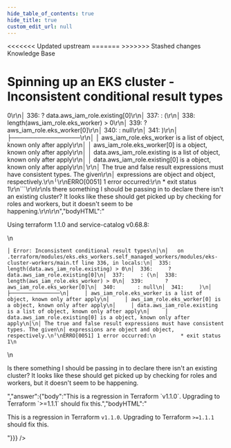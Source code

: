 ```yaml
---
hide_table_of_contents: true
hide_title: true
custom_edit_url: null
---
```



<head>
<<<<<<< Updated upstream
  <link rel="canonical" href="https://github.com/tnn-tnn-tnn-tnn-tnn-gruntwork-io/knowledge-base/discussions/339" />
=======
  <link rel="canonical" href="https://github.com/tnn-gruntwork-io/knowledge-base/discussions/339" />
>>>>>>> Stashed changes
</head>

<CenterLayout>
<span className="searchCategory">Knowledge Base</span>
<h1>Spinning up an EKS cluster - Inconsistent conditional result types</h1>
<GitHub discussion={{"id":"D_kwDOF8slf84APN8Y","number":339,"author":{"login":"pete0emerson"},"title":"Spinning up an EKS cluster - Inconsistent conditional result types","body":"Using terraform 1.1.0 and service-catalog v0.68.8:\r\n\r\n```\r\n│ Error: Inconsistent conditional result types\r\n│\r\n│   on .terraform/modules/eks.eks_workers.self_managed_workers/modules/eks-cluster-workers/main.tf line 336, in locals:\r\n│  335:     length(data.aws_iam_role.existing) > 0\r\n│  336:     ? data.aws_iam_role.existing[0]\r\n│  337:     : (\r\n│  338:       length(aws_iam_role.eks_worker) > 0\r\n│  339:       ? aws_iam_role.eks_worker[0]\r\n│  340:       : null\r\n│  341:     )\r\n│     ├────────────────\r\n│     │ aws_iam_role.eks_worker is a list of object, known only after apply\r\n│     │ aws_iam_role.eks_worker[0] is a object, known only after apply\r\n│     │ data.aws_iam_role.existing is a list of object, known only after apply\r\n│     │ data.aws_iam_role.existing[0] is a object, known only after apply\r\n│\r\n│ The true and false result expressions must have consistent types. The given\r\n│ expressions are object and object, respectively.\r\n╵\r\nERRO[0051] 1 error occurred:\r\n        * exit status 1\r\n```\r\n\r\nIs there something I should be passing in to declare there isn't an existing cluster? It looks like these should get picked up by checking for roles and workers, but it doesn't seem to be happening.\r\n\r\n","bodyHTML":"<p dir=\"auto\">Using terraform 1.1.0 and service-catalog v0.68.8:</p>\n<div class=\"snippet-clipboard-content notranslate position-relative overflow-auto\" data-snippet-clipboard-copy-content=\"│ Error: Inconsistent conditional result types\n│\n│   on .terraform/modules/eks.eks_workers.self_managed_workers/modules/eks-cluster-workers/main.tf line 336, in locals:\n│  335:     length(data.aws_iam_role.existing) &gt; 0\n│  336:     ? data.aws_iam_role.existing[0]\n│  337:     : (\n│  338:       length(aws_iam_role.eks_worker) &gt; 0\n│  339:       ? aws_iam_role.eks_worker[0]\n│  340:       : null\n│  341:     )\n│     ├────────────────\n│     │ aws_iam_role.eks_worker is a list of object, known only after apply\n│     │ aws_iam_role.eks_worker[0] is a object, known only after apply\n│     │ data.aws_iam_role.existing is a list of object, known only after apply\n│     │ data.aws_iam_role.existing[0] is a object, known only after apply\n│\n│ The true and false result expressions must have consistent types. The given\n│ expressions are object and object, respectively.\n╵\nERRO[0051] 1 error occurred:\n        * exit status 1\"><pre class=\"notranslate\"><code class=\"notranslate\">│ Error: Inconsistent conditional result types\n│\n│   on .terraform/modules/eks.eks_workers.self_managed_workers/modules/eks-cluster-workers/main.tf line 336, in locals:\n│  335:     length(data.aws_iam_role.existing) &gt; 0\n│  336:     ? data.aws_iam_role.existing[0]\n│  337:     : (\n│  338:       length(aws_iam_role.eks_worker) &gt; 0\n│  339:       ? aws_iam_role.eks_worker[0]\n│  340:       : null\n│  341:     )\n│     ├────────────────\n│     │ aws_iam_role.eks_worker is a list of object, known only after apply\n│     │ aws_iam_role.eks_worker[0] is a object, known only after apply\n│     │ data.aws_iam_role.existing is a list of object, known only after apply\n│     │ data.aws_iam_role.existing[0] is a object, known only after apply\n│\n│ The true and false result expressions must have consistent types. The given\n│ expressions are object and object, respectively.\n╵\nERRO[0051] 1 error occurred:\n        * exit status 1\n</code></pre></div>\n<p dir=\"auto\">Is there something I should be passing in to declare there isn't an existing cluster? It looks like these should get picked up by checking for roles and workers, but it doesn't seem to be happening.</p>","answer":{"body":"This is a regression in Terraform `v1.1.0`. Upgrading to Terraform `>=1.1.1` should fix this.","bodyHTML":"<p dir=\"auto\">This is a regression in Terraform <code class=\"notranslate\">v1.1.0</code>. Upgrading to Terraform <code class=\"notranslate\">&gt;=1.1.1</code> should fix this.</p>"}}} />

</CenterLayout>
  

<!-- ##DOCS-SOURCER-START
{
  "sourcePlugin": "github-discussions",
  "hash": "233a666b194eccf2d3a4793a044b188b"
}
##DOCS-SOURCER-END -->
